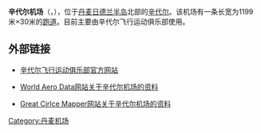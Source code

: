 {{Airport infobox
| airport_name     = 辛代尔机场
| nativename       = Sindal flyveplads
| photo            = Sindal airport.JPG
| photosize        = 
| caption          = 
| type             = 民用
| run by           = 
| opened           = 
| closed           = 
| city             = [[辛代尔|辛代尔]]
| location         = [[辛代尔|辛代尔]]
| distance_to_city = 
| elevation        = 28米
| website          = 
| IATA             = CNL
| ICAO             = EKSN
| FAA              = 
| LID              = 
| coordinates      = {{coord|57|30|13|N|10|13|46|E|type:airport}}
| runway1_heading  = 09/27
| runway1_feet     = 3934
| runway1_meter    = 1199
| runway1_surface  = 沥青
| stat_year        = 
| stat_passenger   = 
| stat_cargo       = 
| stat_flight      =
| stat1-header     =
| stat1-data       =
| footnotes        =
}}
'''辛代尔机场'''（{{lang-da|Sindal flyveplads}}，{{airport codes|CNL|EKSN}}），位于[[丹麦|丹麦]][[日德兰半岛|日德兰半岛]]北部的[[辛代尔|辛代尔]]。该机场有一条长宽为1199米×30米的[[跑道|跑道]]。目前主要由辛代尔飞行运动俱乐部使用。

== 外部链接 ==
* {{Da icon}}[http://www.eksn.dk/ 辛代尔飞行运动俱乐部官方网站]
* {{En icon}}[https://web.archive.org/web/20080917193502/http://worldaerodata.com/wad.cgi?id=DA80009 World Aero Data网站关于辛代尔机场的资料]
* {{En icon}}[http://gc.kls2.com/airport/EKSN Great Cirlce Mapper网站关于辛代尔机场的资料]

[[Category:丹麦机场|Category:丹麦机场]]